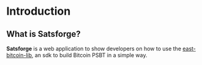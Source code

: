 # Introduction
 
## What is Satsforge?

**Satsforge** is a web application to show developers on how to use the [east-bitcoin-lib](https://github.com/EAST-Blue/east-bitcoin-lib), an sdk to build Bitcoin PSBT in a simple way.

